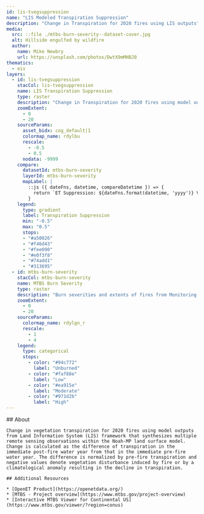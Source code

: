 ```yaml
---
id: lis-tvegsuppression
name: "LIS Modeled Transpiration Suppression"
description: "Change in Transpiration for 2020 fires using LIS outputs"
media:
  src: ::file ./mtbs-burn-severity--dataset-cover.jpg
  alt: Hillside engulfed by wildfire
  author:
    name: Mike Newbry
    url: https://unsplash.com/photos/DwtX9mMHBJ0
thematics:
  - eis
layers:
  - id: lis-tvegsuppression
    stacCol: lis-tvegsuppression
    name: LIS Transpiration Suppression
    type: raster
    description: "Change in Transpiration for 2020 fires using model outputs from Land Information System (LIS) framework that synthesizes multiple remote sensing observations within the Noah-MP land surface model."
    zoomExtent:
      - 0
      - 20
    sourceParams:
      asset_bidx: cog_default|1
      colormap_name: rdylbu
      rescale:
        - -0.5
        - 0.5
      nodata: -9999
    compare:
      datasetId: mtbs-burn-severity  
      layerId: mtbs-burn-severity  
      mapLabel: |
        ::js ({ dateFns, datetime, compareDatetime }) => {
          return `ET Suppression: ${dateFns.format(datetime, 'yyyy')} VS MTBS: ${dateFns.format(compareDatetime, 'yyyy')}`;
        }
    legend:
      type: gradient
      label: Transpiration Suppression 
      min: "-0.5"
      max: "0.5"
      stops:
      - "#a50026"
      - "#f46d43"
      - "#fee090"
      - "#e0f3f8"
      - "#74add1"
      - "#313695"
  - id: mtbs-burn-severity
    stacCol: mtbs-burn-severity
    name: MTBS Burn Severity
    type: raster
    description: "Burn severities and extents of fires from Monitoring Trends in Burn Severity (MTBS) program during the years 2016-2021 over Western US"
    zoomExtent:
      - 0
      - 20
    sourceParams:
      colormap_name: rdylgn_r
      rescale:
        - 1
        - 4
    legend:
      type: categorical
      stops:
        - color: "#94c772"
          label: "Unburned"
        - color: "#faf88e"
          label: "Low"
        - color: "#ea915e"
          label: "Moderate"
        - color: "#971d2b"
          label: "High"
---
```


<Block>
  <Prose>
    ## About
    
	Change in vegetation transpiration for 2020 fires using model outputs from Land Information System (LIS) framework that synthesizes multiple remote sensing observations within the Noah-MP land surface model. Change is calculated as the difference of transpiration in the immediate post-fire water year from that in the immediate pre-fire water year. The difference is normalized by pre-fire transpiration and negative values denote vegetation disturbance induced by fire or by a climatological anomaly resulting in the decline in transpiration.
	
    ## Additional Resources

    * [OpenET Product](https://openetdata.org/)
    * [MTBS - Project overview](https://www.mtbs.gov/project-overview)
    * [Interactive MTBS Viewer for Continental US](https://www.mtbs.gov/viewer/?region=conus)
  </Prose>
</Block>
